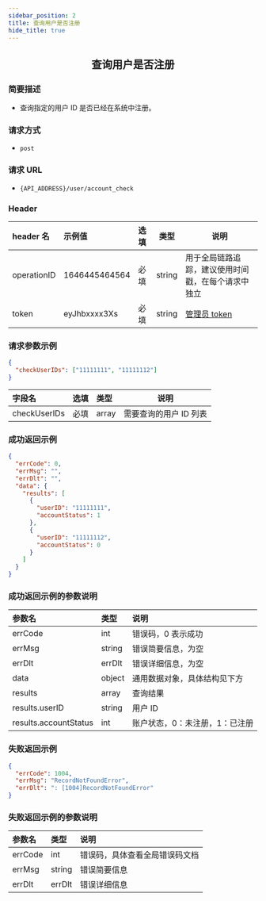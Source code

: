 ```yaml
---
sidebar_position: 2
title: 查询用户是否注册
hide_title: true
---
```


<center>

## 查询用户是否注册

</center>

### 简要描述

- 查询指定的用户 ID 是否已经在系统中注册。

### 请求方式

- `post`

### 请求 URL

- `{API_ADDRESS}/user/account_check`

### Header

| header 名   | 示例值        | 选填 | 类型   | 说明                         |
| :---------- | :------------ | :--- | ------ | ---------------------------- |
| operationID | 1646445464564 | 必填 | string | 用于全局链路追踪，建议使用时间戳，在每个请求中独立 |
| token       | eyJhbxxxx3Xs  | 必填 | string | [管理员 token](docs/restapi/apis/authenticationManagement/getToken.mdx)                 |

### 请求参数示例

```json
{
  "checkUserIDs": ["11111111", "11111112"]
}
```

| 字段名       | 选填 | 类型  | 说明                   |
| :----------- | :--- | :---- | ---------------------- |
| checkUserIDs | 必填 | array | 需要查询的用户 ID 列表 |

### 成功返回示例

```json
{
  "errCode": 0,
  "errMsg": "",
  "errDlt": "",
  "data": {
    "results": [
      {
        "userID": "11111111",
        "accountStatus": 1
      },
      {
        "userID": "11111112",
        "accountStatus": 0
      }
    ]
  }
}
```

### 成功返回示例的参数说明

| 参数名                | 类型   | 说明                                               |
| :-------------------- | :----- | :------------------------------------------------- |
| errCode               | int    | 错误码，0 表示成功                                  |
| errMsg                | string | 错误简要信息，为空                          |
| errDlt                | errDlt | 错误详细信息，为空                          |
| data                  | object | 通用数据对象，具体结构见下方                       |
| results               | array  | 查询结果                                           |
| results.userID        | string | 用户 ID                                            |
| results.accountStatus | int | 账户状态，0：未注册，1：已注册 |

### 失败返回示例

```json
{
  "errCode": 1004,
  "errMsg": "RecordNotFoundError",
  "errDlt": ": [1004]RecordNotFoundError"
}
```

### 失败返回示例的参数说明

| 参数名  | 类型   | 说明                          |
| :------ | :----- | :---------------------------- |
| errCode | int    | 错误码，具体查看全局错误码文档 |
| errMsg  | string | 错误简要信息                  |
| errDlt  | errDlt | 错误详细信息                  |
